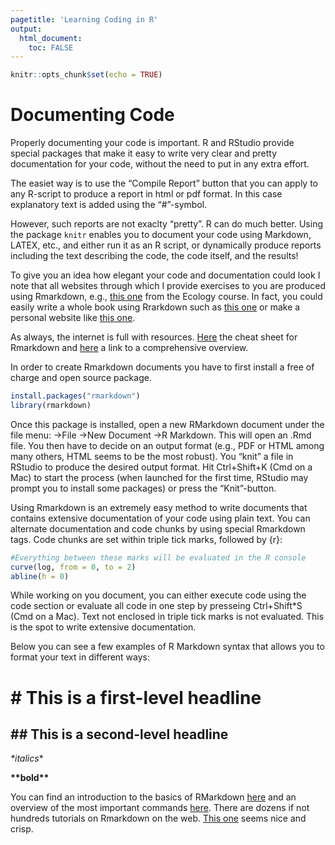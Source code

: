 ```yaml
---
pagetitle: 'Learning Coding in R'
output: 
  html_document:
    toc: FALSE
---
```


```r
knitr::opts_chunk$set(echo = TRUE)
```

# Documenting Code

Properly documenting your code is important. R and RStudio provide special packages that make it easy to write very clear and pretty documentation for your code, without the need to put in any extra effort.

The easiet way is to use the "Compile Report" button that you can apply to any R-script to produce a report in html or pdf format. In this case explanatory text is added using the "#"-symbol.

However, such reports are not exaclty "pretty". R can do much better. Using the package ```knitr``` enables you to document your code using Markdown, LATEX, etc., and either run it as an R script, or dynamically produce reports including the text describing the code, the code itself, and the results!

To give you an idea how elegant your code and documentation could look I note that all websites through which I provide exercises to you are produced using Rmarkdown, e.g., [this one](https://clausrueffler.github.io/ecology-course/Competition.html) from the Ecology course. In fact, you could easily write a whole book using Rrarkdown such as [this one](https://bookdown.org/yihui/rmarkdown-cookbook/) or make a personal website like [this one](https://clausrueffler.github.io/).

As always, the internet is full with resources. [Here](https://bookdown.org/ndphillips/YaRrr/) the cheat sheet for Rmarkdown and [here](https://bookdown.org/yihui/rmarkdown/) a link to a comprehensive overview.

In order to create Rmarkdown documents you have to first install a free of charge and open source package.
```r
install.packages("rmarkdown")
library(rmarkdown)
```

Once this package is installed, open a new RMarkdown document under the file menu: ->File ->New Document ->R Markdown. This will open an .Rmd file. You then have to decide on an output format (e.g., PDF or HTML among many others, HTML seems to be the most robust). You "knit" a file in RStudio to produce the desired output format. Hit Ctrl+Shift+K (Cmd on a Mac) to start the process (when launched for the first time, RStudio may prompt you to install some packages) or press the "Knit"-button.

Using Rmarkdown is an extremely easy method to write documents that contains extensive documentation of your code using plain text. You can alternate documentation and code chunks by using special Rmarkdown tags. Code chunks are set within triple tick marks, followed by {r}:

```r
#Everything between these marks will be evaluated in the R console
curve(log, from = 0, to = 2)
abline(h = 0)
```

While working on you document, you can either execute code using the code section or evaluate all code in one step by presseing Ctrl+Shift*S (Cmd on a Mac). Text not enclosed in triple tick marks is not evaluated. This is the spot to write extensive documentation.

Below you can see a few examples of R Markdown syntax that allows you to format your text in different ways:

# \# This is a first-level headline

## \## This is a second-level headline

*\*italics*\*

**\*\*bold\*\***

You can find an introduction to the basics of RMarkdown [here](https://rmarkdown.rstudio.com/lesson-1.html) and an overview of the most important commands [here](https://www.rstudio.com/wp-content/uploads/2015/02/rmarkdown-cheatsheet.pdf). There are dozens if not hundreds tutorials on Rmarkdown on the web. [This one](https://m-clark.github.io/Introduction-to-Rmarkdown/) seems nice and crisp.




